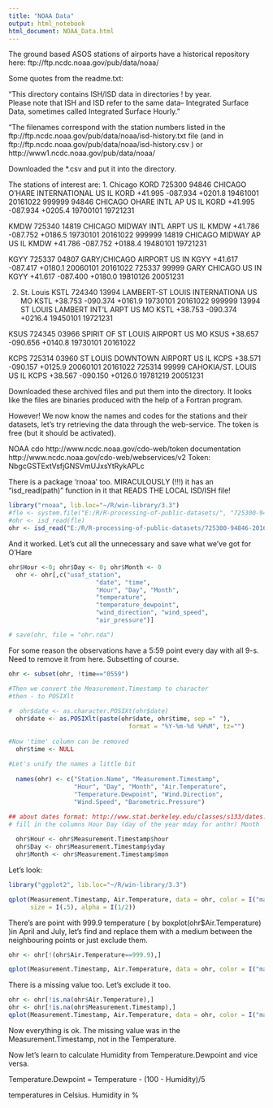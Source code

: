 ---
title: "NOAA Data"
output: html_notebook
html_document: NOAA_Data.html
---

The ground based ASOS stations of airports have a historical repository here: ftp://ftp.ncdc.noaa.gov/pub/data/noaa/

Some quotes from the readme.txt:

"This directory contains ISH/ISD data in directories 
! by year.  
Please note that ISH and ISD refer to the same data--
Integrated Surface Data, sometimes called 
Integrated Surface Hourly."

"The filenames correspond with the station numbers listed in the ftp://ftp.ncdc.noaa.gov/pub/data/noaa/isd-history.txt file (and in
ftp://ftp.ncdc.noaa.gov/pub/data/noaa/isd-history.csv )
or http://www1.ncdc.noaa.gov/pub/data/noaa/

Downloaded the *.csv and put it into the directory.

The stations of interest are:
1. Chicago
KORD
725300 94846 CHICAGO O'HARE INTERNATIONAL  US   IL KORD  +41.995
-087.934 +0201.8 19461001 20161022
999999 94846 CHICAGO OHARE INTL AP         US   IL KORD  +41.995
-087.934 +0205.4 19700101 19721231


KMDW
725340 14819 CHICAGO MIDWAY INTL ARPT      US   IL KMDW  +41.786
-087.752 +0186.5 19730101 20161022
999999 14819 CHICAGO MIDWAY AP             US   IL KMDW  +41.786
-087.752 +0188.4 19480101 19721231

KGYY
725337 04807 GARY/CHICAGO AIRPORT          US   IN KGYY  +41.617
-087.417 +0180.1 20060101 20161022
725337 99999 GARY CHICAGO                  US   IN KGYY  +41.617
-087.400 +0180.0 19810126 20051231

2. St. Louis
KSTL
724340 13994 LAMBERT-ST LOUIS INTERNATIONA US   MO KSTL  +38.753
-090.374 +0161.9 19730101 20161022
999999 13994 ST LOUIS LAMBERT INT'L ARPT   US   MO KSTL  +38.753
-090.374 +0216.4 19450101 19721231

KSUS
724345 03966 SPIRIT OF ST LOUIS AIRPORT    US   MO KSUS  +38.657
-090.656 +0140.8 19730101 20161022

KCPS
725314 03960 ST LOUIS DOWNTOWN AIRPORT     US   IL KCPS  +38.571 -090.157 +0125.9 20060101 20161022
725314 99999 CAHOKIA/ST. LOUIS             US   IL KCPS  +38.567 -090.150 +0126.0 19781219 20051231

Downloaded these archived files and put them into the directory.
It looks like the files are binaries produced with the help of
a Fortran program.

However! We now know the names and codes for the stations and their datasets, let's try retrieving the data through the web-service. The token is free (but it should be activated).

NOAA cdo http://www.ncdc.noaa.gov/cdo-web/token
 documentation http://www.ncdc.noaa.gov/cdo-web/webservices/v2
Token:	NbgcGSTExtVsfjGNSVmUJxsYtRykAPLc

There is a package 'rnoaa' too. MIRACULOUSLY (!!!) it has an "isd_read(path)" function in it that READS THE LOCAL ISD/ISH file!


```{r}
library("rnoaa", lib.loc="~/R/win-library/3.3")
#fle <- system.file("E:/R/R-processing-of-public-datasets/", "725300-94846-2016.gz", package = "rnoaa")
#ohr <- isd_read(fle)
ohr <- isd_read("E:/R/R-processing-of-public-datasets/725300-94846-2016.gz")
```

And it worked. Let's cut all the unnecessary and save what we've got for O'Hare

```{r}
ohr$Hour <-0; ohr$Day <- 0; ohr$Month <- 0
  ohr <- ohr[,c("usaf_station", 
                        "date", "time",
                        "Hour", "Day", "Month", 
                        "temperature", 
                        "temperature_dewpoint",
                        "wind_direction", "wind_speed", 
                        "air_pressure")]

# save(ohr, file = "ohr.rda")
```

For some reason the observations have a 5:59 point every day with all 9-s. Need to remove it from here. Subsetting of course.

```{r}
ohr <- subset(ohr, !time=="0559")

#Then we convert the Measurement.Timestamp to character
#then - to POSIXlt
  
#  ohr$date <- as.character.POSIXt(ohr$date)
  ohr$date <- as.POSIXlt(paste(ohr$date, ohr$time, sep =" "), 
                                 format = "%Y-%m-%d %H%M", tz="")
  
#Now 'time' column can be removed
  ohr$time <- NULL
  
#Let's unify the names a little bit
  
  names(ohr) <- c("Station.Name", "Measurement.Timestamp", 
                  "Hour", "Day", "Month", "Air.Temperature",
                  "Temperature.Dewpoint", "Wind.Direction",
                  "Wind.Speed", "Barometric.Pressure")

## about dates format: http://www.stat.berkeley.edu/classes/s133/dates.html
# fill in the columns Hour Day (day of the year mday for anthr) Month
  
  ohr$Hour <- ohr$Measurement.Timestamp$hour
  ohr$Day <- ohr$Measurement.Timestamp$yday
  ohr$Month <- ohr$Measurement.Timestamp$mon

```

Let's look:

```{r}
library("ggplot2", lib.loc="~/R/win-library/3.3")

qplot(Measurement.Timestamp, Air.Temperature, data = ohr, color = I("magenta"), 
      size = I(.5), alpha = I(1/2))
```

There's are point with 999.9 temperature ( by boxplot(ohr$Air.Temperature) )in April and July, let's find and replace them with a medium between the neighbouring points or just exclude them. 

```{r}
ohr <- ohr[!(ohr$Air.Temperature==999.9),]

qplot(Measurement.Timestamp, Air.Temperature, data = ohr, color = I("magenta"), size = I(.5), alpha = I(1/2))
```

There is a missing value too. Let's exclude it too.

```{r}
ohr <- ohr[!is.na(ohr$Air.Temperature),]
ohr <- ohr[!is.na(ohr$Measurement.Timestamp),]
qplot(Measurement.Timestamp, Air.Temperature, data = ohr, color = I("magenta"), size = I(.5))
```

Now everything is ok. The missing value was in the Measurement.Timestamp, not in the Temperature.

Now let's learn to calculate Humidity from Temperature.Dewpoint and vice versa.

Temperature.Dewpoint = Temperature - (100 - Humidity)/5

temperatures in Celsius. Humidity in %

```{r}

```

